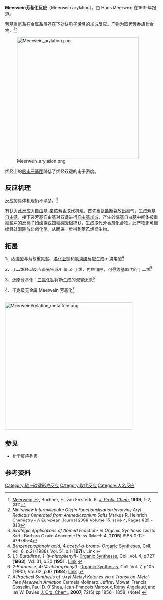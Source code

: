 '''Meerwein芳基化反应'''（Meerwein arylation），由 Hans Meerwein 在1939年报道。

[[芳基|芳基]][[重氮盐|重氮盐]]在金属盐类存在下对缺电子[[烯烃|烯烃]]的加成反应。产物为取代芳香族化合物。<ref>[[Hans_Meerwein|Meerwein, H]];, Buchner, E.; van Emsterk, K. ''[[J._Prakt._Chem.|J. Prakt. Chem.]]'' '''1939''', 152, 237.</ref><ref>''Minireview Intermolecular Olefin Functionalisation Involving Aryl Radicals Generated from Arenediazonium Salts''  Markus R. Heinrich {{DOI|10.1002/chem.200801306}} Chemistry - A European Journal 2008 Volume 15 Issue 4, Pages 820 - 833</ref>

[[Image:Meerwein_arylation.png|400px]]

烯烃上的[[吸电子基团|吸电子基团]]降低了烯烃双键的电子密度。

==反应机理==
反应的具体机理仍不清楚。<ref>''Strategic Applications of Named Reactions in Organic Synthesis'' Laszlo Kurti, Barbara Czako Academic Press (March 4, '''2005''') ISBN 0-12-429785-4</ref> 

有认为此反应为[[自由基-亲核芳香取代|自由基-亲核芳香取代]]机理。首先重氮盐断裂放出氮气，生成[[芳基自由基|芳基自由基]]，接下来芳基自由基对双键进行[[自由基加成|自由基加成]]，产生的烷基自由基中间体被重氮盐中的反离子如卤素或[[四氟硼酸根|四氟硼酸根]]捕获，生成取代芳香族化合物。此产物还可继续经过消除放出卤化氢，从而进一步得到苯乙烯衍生物。

==拓展==
1、[[丙烯酸|丙烯酸]]与芳基重氮盐、[[溴化亚铜|溴化亚铜]]和[[氢溴酸|氢溴酸]]反应生成α-溴羧酸<ref>''Benzenepropanoic acid, 4-acetyl-α-bromo-'' [[Organic_Syntheses|Organic Syntheses]], Coll. Vol. 6, p.21 (1988); Vol. 51, p.1 ('''1971'''). [http://www.orgsynth.org/orgsyn/pdfs/CV6P0021.pdf Link] {{Wayback|url=http://www.orgsynth.org/orgsyn/pdfs/CV6P0021.pdf |date=20120205194120 }}</ref>

2、[[丁二烯|丁二烯]]经过反应首先生成4-氯-2-丁烯，再经消除，可得芳基取代的丁二烯<ref>''1,3-Butadiene, 1-(p-nitrophenyl)-'' [[Organic_Syntheses|Organic Syntheses]], Coll. Vol. 4, p.727 ('''1963'''); Vol. 31, p.80 ('''1951'''). [http://www.orgsynth.org/orgsyn/pdfs/CV4P0727.pdf  Link] {{Wayback|url=http://www.orgsynth.org/orgsyn/pdfs/CV4P0727.pdf |date=20120205194132 }}</ref> 

3、还原芳基化：[[三氯化钛|三氯化钛]]将新生成的双键还原<ref>''2-Butanone, 4-(4-chlorophenyl)-'' [[Organic_Syntheses|Organic Syntheses]], Coll. Vol. 7, p.105 (1990); Vol. 62, p.67 ('''1984''') [http://www.orgsynth.org/orgsyn/pdfs/CV7P0105.pdf Link] {{Wayback|url=http://www.orgsynth.org/orgsyn/pdfs/CV7P0105.pdf |date=20120208144004 }}.</ref> 

4、千克级无金属 Meerwein 芳基化<ref>''A Practical Synthesis of -Aryl Methyl Ketones via a Transition-Metal-Free Meerwein Arylation'' Carmela Molinaro, Jeffrey Mowat, Francis Gosselin, Paul D. O'Shea, Jean-François Marcoux, Rémy Angelaud, and Ian W. Davies [[J._Org._Chem.|J. Org. Chem.]]; '''2007'''; 72(5) pp 1856 - 1858; (Note) {{DOI|10.1021/jo062483g}}</ref>

<br />
[[Image:MeerweinArylation_metalfree.png|420px]]

==参见==
*[[化学反应列表|化学反应列表]]

==参考资料==
{{reflist}}

[[Category:碳－碳键形成反应|Category:碳－碳键形成反应]]
[[Category:取代反应|Category:取代反应]]
[[Category:人名反应|Category:人名反应]]